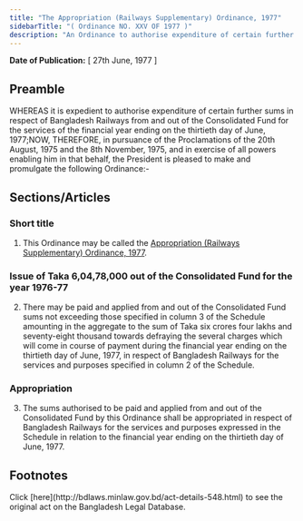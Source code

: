 ```yaml
---
title: "The Appropriation (Railways Supplementary) Ordinance, 1977"
sidebarTitle: "( Ordinance NO. XXV OF 1977 )"
description: "An Ordinance to authorise expenditure of certain further sums in respect of Bangladesh Railways from and out of the Consolidated Fund for the services of the financial year ending on the thirtieth day of June, 1977."
---
```


**Date of Publication:** [ 27th June, 1977 ]

## Preamble

WHEREAS it is expedient to authorise expenditure of certain further sums in respect of Bangladesh Railways from and out of the Consolidated Fund for the services of the financial year ending on the thirtieth day of June, 1977;NOW, THEREFORE, in pursuance of the Proclamations of the 20th August, 1975 and the 8th November, 1975, and in exercise of all powers enabling him in that behalf, the President is pleased to make and promulgate the following Ordinance:-

## Sections/Articles

### Short title

1. This Ordinance may be called the [Appropriation (Railways Supplementary) Ordinance, 1977](/laws/act-548 "Appropriation (Railways Supplementary) Ordinance, 1977").

### Issue of Taka 6,04,78,000 out of the Consolidated Fund for the year 1976-77

2. There may be paid and applied from and out of the Consolidated Fund sums not exceeding those specified in column 3 of the Schedule amounting in the aggregate to the sum of Taka six crores four lakhs and seventy-eight thousand towards defraying the several charges which will come in course of payment during the financial year ending on the thirtieth day of June, 1977, in respect of Bangladesh Railways for the services and purposes specified in column 2 of the Schedule.

### Appropriation

3. The sums authorised to be paid and applied from and out of the Consolidated Fund by this Ordinance shall be appropriated in respect of Bangladesh Railways for the services and purposes expressed in the Schedule in relation to the financial year ending on the thirtieth day of June, 1977.

## Footnotes

<Note>
  Click [here](http://bdlaws.minlaw.gov.bd/act-details-548.html) to see the original act on the Bangladesh Legal Database.
</Note>
